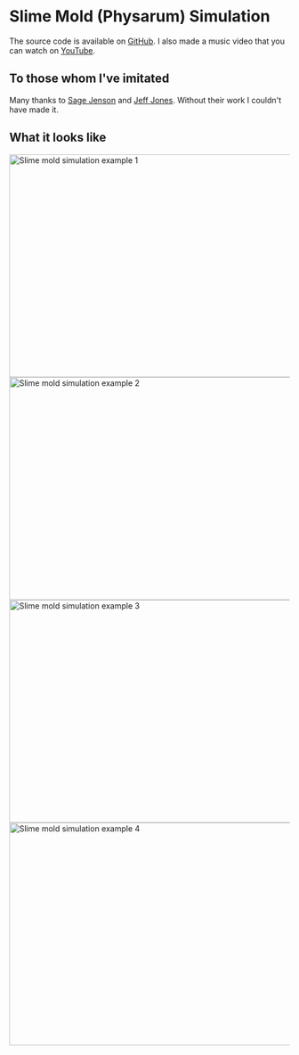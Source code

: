 # Slime Mold (Physarum) Simulation

The source code is available on [GitHub]. I also made a music video that you can watch on [YouTube].

## To those whom I've imitated

Many thanks to [Sage Jenson] and [Jeff Jones]. Without their work I couldn't have made it.

## What it looks like

<Image src="/images/slime-mold/slime_mold_example_1.png" alt="Slime mold simulation example 1" width="1000" height="400" layout="responsive" subtitle="Nice orderly paths" />

<VerticalSpacer/>

<Image src="/images/slime-mold/slime_mold_example_2.png" alt="Slime mold simulation example 2" width="1000" height="400" layout="responsive" subtitle="More chaotic slime"/>

<VerticalSpacer/>

<Image src="/images/slime-mold/slime_mold_example_3.png" alt="Slime mold simulation example 3" width="1000" height="400" layout="responsive" subtitle="Most chaotic slime" />

<VerticalSpacer/>

<Image src="/images/slime-mold/slime_mold_example_4.png" alt="Slime mold simulation example 4" width="1000" height="400" layout="responsive" subtitle="It does color too" />

[GitHub]: https://github.com/Velfi/slime-mold
[YouTube]: https://www.youtube.com/watch?v=ms3h8zmB9eg
[Sage Jenson]: https://sagejenson.com/physarum
[Jeff Jones]: https://uwe-repository.worktribe.com/output/980579

